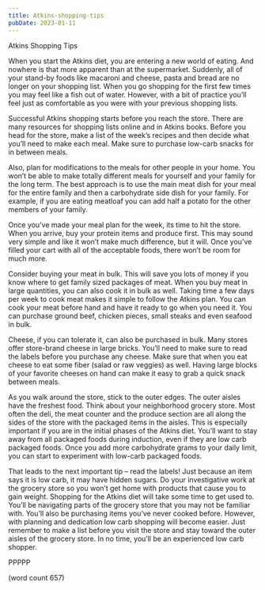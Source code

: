 ```yaml
---
title: Atkins-shopping-tips
pubDate: 2023-01-11
---
```


Atkins Shopping Tips

When you start the Atkins diet, you are entering a new world of eating. And nowhere is that more apparent than at the supermarket. Suddenly, all of your stand-by foods like macaroni and cheese, pasta and bread are no longer on your shopping list. When you go shopping for the first few times you may feel like a fish out of water. However, with a bit of practice you’ll feel just as comfortable as you were with your previous shopping lists.

Successful Atkins shopping starts before you reach the store. There are many resources for shopping lists online and in Atkins books. Before you head for the store, make a list of the week’s recipes and then decide what you’ll need to make each meal. Make sure to purchase low-carb snacks for in between meals. 

Also, plan for modifications to the meals for other people in your home. You won’t be able to make totally different meals for yourself and your family for the long term. The best approach is to use the main meat dish for your meal for the entire family and then a carbohydrate side dish for your family. For example, if you are eating meatloaf you can add half a potato for the other members of your family.

Once you’ve made your meal plan for the week, its time to hit the store. When you arrive, buy your protein items and produce first. This may sound very simple and like it won’t make much difference, but it will. Once you’ve filled your cart with all of the acceptable foods, there won’t be room for much more. 

Consider buying your meat in bulk. This will save you lots of money if you know where to get family sized packages of meat. When you buy meat in large quantities, you can also cook it in bulk as well. Taking time a few days per week to cook meat makes it simple to follow the Atkins plan. You can cook your meat before hand and have it ready to go when you need it. You can purchase ground beef, chicken pieces, small steaks and even seafood in bulk. 

Cheese, if you can tolerate it, can also be purchased in bulk. Many stores offer store-brand cheese in large bricks. You’ll need to make sure to read the labels before you purchase any cheese. Make sure that when you eat cheese to eat some fiber (salad or raw veggies) as well. Having large blocks of your favorite cheeses on hand can make it easy to grab a quick snack between meals.

As you walk around the store, stick to the outer edges. The outer aisles have the freshest food. Think about your neighborhood grocery store. Most often the deli, the meat counter and the produce section are all along the sides of the store with the packaged items in the aisles. This is especially important if you are in the initial phases of the Atkins diet. You’ll want to stay away from all packaged foods during induction, even if they are low carb packaged foods. Once you add more carbohydrate grams to your daily limit, you can start to experiment with low-carb packaged foods.

That leads to the next important tip – read the labels! Just because an item says it is low carb, it may have hidden sugars. Do your investigative work at the grocery store so you won’t get home with products that cause you to gain weight.
Shopping for the Atkins diet will take some time to get used to. You’ll be navigating parts of the grocery store that you may not be familiar with. You’ll also be purchasing items you’ve never cooked before. However, with planning and dedication low carb shopping will become easier. Just remember to make a list before you visit the store and stay toward the outer aisles of the grocery store. In no time, you’ll be an experienced low carb shopper.

PPPPP

(word count 657)